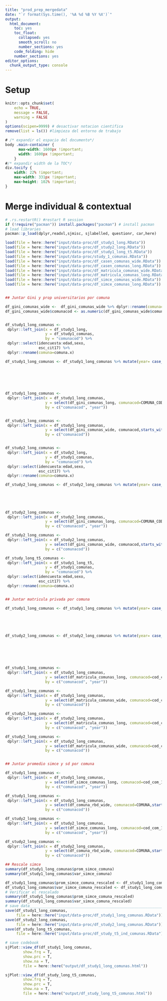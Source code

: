```yaml
---
title: "prod_prep_mergedata"
date: "`r format(Sys.time(), '%A %d %B %Y %X')`"
output:
  html_document:
    toc: yes
    toc_float:
      collapsed: yes
      smooth_scroll: no
      number_sections: yes
    code_folding: hide
    number_sections: yes
editor_options:
  chunk_output_type: console
---
```


# Setup

```r
knitr::opts_chunk$set(
	echo = TRUE,
	message = FALSE,
	warning = FALSE
)
options(scipen=9999) # desactivar notacion cientifica
remove(list = ls()) #limpieza del entorno de trabajo
```

```css
# /* expandir el espacio del documento*/
body .main-container {
      max-width: 1600px !important;
      width: 1600px !important;
    }
#/* expandir width de la TOC*/
div.tocify {
    width: 22% !important;
    max-width: 331px !important;
    max-height: 102% !important;
}
```

# Merge individual & contextual 

```r
# .rs.restartR() #restart R session
if (!require("pacman")) install.packages("pacman") # install pacman
# load libraries
pacman::p_load(dplyr,readxl,sjmisc, sjlabelled, questionr, car,here)

load(file = here::here("input/data-proc/df_study1_long.RData"))
load(file = here::here("input/data-proc/df_study2_long.RData"))
load(file = here::here("input/data-proc/df_study1_long_t5.RData"))
load(file = here::here("input/data-proc/study_1_comunas.RData"))
load(file = here::here("input/data-proc/df_casen_comunas_wide.RData")) # contienen las variables de Gini comunal y Proporcion de Universitarios comunal.
load(file = here::here("input/data-proc/df_casen_comunas_long.RData")) # contienen las variables de Gini comunal y Proporcion de Universitarios comunal.
load(file = here::here("input/data-proc/df_matricula_comunas_wide.RData")) # contienen las variables de Proporción de Matrícula en establecimientos Particular Pagados
load(file = here::here("input/data-proc/df_matricula_comunas_long.RData")) # contienen las variables de Proporción de Matrícula en establecimientos Particular Pagados
load(file = here::here("input/data-proc/df_simce_comunas_wide.RData")) # contiene las variables de Simce a nivel comunal promedio y la varianza dentro de la comuna
load(file = here::here("input/data-proc/df_simce_comunas_long.RData")) # contiene las variables de Simce a nivel comunal promedio y la varianza dentro de la comuna


## Juntar Gini y prop universitarios por comuna

df_gini_comunas_wide <-  df_gini_comunas_wide %>% dplyr::rename(comunacod=COMUNA_COD) 
df_gini_comunas_wide$comunacod <- as.numeric(df_gini_comunas_wide$comunacod)


df_study1_long_comunas <- 
 dplyr::left_join(x = df_study1_long,
                  y = df_study1_comunas, 
                  by = "comunacod") %>% 
 dplyr::select(idencuesta:edad,sexo,
               esc_cit17) %>% 
 dplyr::rename(comuna=comuna.x)

df_study1_long_comunas <- df_study1_long_comunas %>% mutate(year= case_when(ola==1~2017,
                                                                            ola==2~2017,
                                                                            ola==3~2017,
                                                                            ola==4~2022,
                                                                            ola==6~2022))


df_study1_long_comunas <- 
 dplyr::left_join(x = df_study1_long_comunas,
                  y = select(df_gini_comunas_long, comunacod=COMUNA_COD,year, starts_with("gini"),prop_univ), 
                  by = c("comunacod", "year"))


df_study1_long_comunas <- 
 dplyr::left_join(x = df_study1_long_comunas,
                  y = select(df_gini_comunas_wide, comunacod,starts_with("gini"), starts_with("prop_univ"), starts_with("univlag")), 
                  by = c("comunacod"))


df_study2_long_comunas <- 
 dplyr::left_join(x = df_study2_long,
                  y = df_study1_comunas, 
                  by = "comunacod") %>% 
 dplyr::select(idencuesta:edad,sexo,
               esc_cit17) %>% 
 dplyr::rename(comuna=comuna.x) 

df_study2_long_comunas <- df_study2_long_comunas %>% mutate(year= case_when(ola==1~2017,
                                                                            ola==2~2017,
                                                                            ola==3~2017,
                                                                            ola==4~2022,
                                                                            ola==6~2022))

df_study2_long_comunas <- 
 dplyr::left_join(x = df_study2_long_comunas,
                  y = select(df_gini_comunas_long, comunacod=COMUNA_COD,year, starts_with("gini"),prop_univ), 
                  by = c("comunacod", "year"))

df_study2_long_comunas <- 
 dplyr::left_join(x = df_study2_long_comunas,
                  y = select(df_gini_comunas_wide, comunacod,starts_with("gini"), starts_with("prop_univ"), starts_with("univlag")), 
                  by = c("comunacod"))

df_study_long_t5_comunas <- 
 dplyr::left_join(x = df_study1_long_t5,
                  y = df_study1_comunas, 
                  by = "comunacod") %>% 
 dplyr::select(idencuesta:edad,sexo,
               esc_cit17) %>% 
 dplyr::rename(comuna=comuna.x) 


## Juntar matricula privada por comuna

df_study1_long_comunas <- df_study1_long_comunas %>% mutate(year= case_when(ola==1~2016,
                                                                            ola==2~2017,
                                                                            ola==3~2018,
                                                                            ola==4~2019,
                                                                            ola==6~2022))

df_study2_long_comunas <- df_study2_long_comunas %>% mutate(year= case_when(ola==1~2016,
                                                                            ola==2~2017,
                                                                            ola==3~2018,
                                                                            ola==4~2019,
                                                                            ola==5~2021,
                                                                            ola==6~2022))

df_study1_long_comunas <- 
 dplyr::left_join(x = df_study1_long_comunas,
                  y = select(df_matricula_comunas_long, comunacod=cod_com_rbd_15,year, total_mat_pagado,prop_pagado), 
                  by = c("comunacod", "year"))

df_study1_long_comunas <- 
 dplyr::left_join(x = df_study1_long_comunas,
                  y = select(df_matricula_comunas_wide, comunacod=cod_com_rbd_16,starts_with("total_mat_pagado"), starts_with("prop_pagado"), pagadolag22_16), 
                  by = c("comunacod"))

df_study2_long_comunas <- 
 dplyr::left_join(x = df_study2_long_comunas,
                  y = select(df_matricula_comunas_long, comunacod=cod_com_rbd_15,year, total_mat_pagado,prop_pagado), 
                  by = c("comunacod", "year"))

df_study2_long_comunas <- 
 dplyr::left_join(x = df_study2_long_comunas,
                  y = select(df_matricula_comunas_wide, comunacod=cod_com_rbd_16,starts_with("total_mat_pagado"), starts_with("prop_pagado"), pagadolag22_16),
                  by = c("comunacod"))


## Juntar promedio simce y sd por comuna

df_study1_long_comunas <- 
 dplyr::left_join(x = df_study1_long_comunas,
                  y = select(df_simce_comunas_long, comunacod=cod_com_15,year, prom_simce_comuna,var_simce_comuna), 
                  by = c("comunacod", "year"))

df_study1_long_comunas <- 
 dplyr::left_join(x = df_study1_long_comunas,
                  y = select(df_comuna_rbd_wide, comunacod=COMUNA,starts_with("prom_simce"), starts_with("var_simce")), 
                  by = c("comunacod"))

df_study2_long_comunas <- 
 dplyr::left_join(x = df_study2_long_comunas,
                  y = select(df_simce_comunas_long, comunacod=cod_com_15,year, prom_simce_comuna,var_simce_comuna), 
                  by = c("comunacod", "year"))

df_study2_long_comunas <- 
 dplyr::left_join(x = df_study2_long_comunas,
                  y = select(df_comuna_rbd_wide, comunacod=COMUNA,starts_with("gini"), starts_with("prop_univ"), starts_with("univlag")), 
                  by = c("comunacod"))

## Rescale simce
summary(df_study1_long_comunas$prom_simce_comuna)
summary(df_study1_long_comunas$var_simce_comuna)

df_study1_long_comunas$prom_simce_comuna_rescaled <- df_study1_long_comunas$prom_simce_comuna / 10
df_study1_long_comunas$var_simce_comuna_rescaled <- df_study1_long_comunas$var_simce_comuna / 100
# Verificar el rescalado
summary(df_study1_long_comunas$prom_simce_comuna_rescaled)
summary(df_study1_long_comunas$var_simce_comuna_rescaled)
# save data____________________________________________________________________
save(df_study1_long_comunas,
     file = here::here("input/data-proc/df_study1_long_comunas.RData"))
save(df_study2_long_comunas,
     file = here::here("input/data-proc/df_study2_long_comunas.RData"))
save(df_study_long_t5_comunas,
     file = here::here("input/data-proc/df_study_t5_ind_comunas.RData"))

# save codebook
sjPlot::view_df(df_study1_long_comunas,
        show.frq = T, 
        show.prc = T, 
        show.na = T,
        file = here::here("output/df_study1_long_comunas.html"))

sjPlot::view_df(df_study_long_t5_comunas,
        show.frq = T, 
        show.prc = T, 
        show.na = T,
        file = here::here("output/df_study_long_t5_comunas.html"))
```
